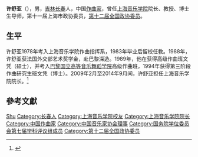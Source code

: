 {{Infobox_Politician
| name = 许舒亚
| image name =
| width =
| now = 
| period =
| Sex =男 
| Native place =
| place of birth =[[吉林省|吉林省]][[长春市|长春市]]
| date of birth = {{birth year and age|1961|5}}
|逝世日期 = 
|逝世地點 = 
|別名     = 
| nationality ={{PRC}}
| spouse =
| relatives =
| children = 
| party =
| educate = 上海音乐学院作曲指挥系本科<br>{{le|巴黎高等师范音乐学校|École Normale de Musique de Paris}}硕士<br>[[巴黎国立高等音乐舞蹈学院|巴黎国立高等音乐舞蹈学院]]博士
| past =
| alma_mater = [[上海音乐学院|上海音乐学院]]<br>{{le|巴黎高等师范音乐学校|École Normale de Musique de Paris}}<br>[[巴黎国立高等音乐舞蹈学院|巴黎国立高等音乐舞蹈学院]]
| website = {{URL|xushuya.com}}
}}
'''许舒亚'''（{{bd|1961年|5月|}}），男，[[吉林|吉林]][[长春|长春]]人，中国[[作曲家|作曲家]]，曾任[[上海音乐学院|上海音乐学院]]院长、教授、博士生导师，第十一届上海市政协委员，[[第十二届全国政协委员|第十二届全国政协委员]]。

== 生平 ==
许舒亚1978年考入上海音乐学院作曲指挥系，1983年毕业后留校任教。1988年，许舒亚获法国外交部艺术奖学金，赴巴黎深造。1989年，他在{{le|巴黎高等师范音乐学校|École Normale de Musique de Paris}}获得高级作曲班文凭（硕士），并考入[[巴黎国立高等音乐舞蹈学院|巴黎国立高等音乐舞蹈学院]]高级作曲班，1994年获得第三阶段作曲研究生班文凭（博士）。2009年2月至2014年9月间，许舒亚担任上海音乐学院院长。<ref>{{cite web|title=许舒亚，著名作曲家|url=http://xushuya.com/|website=许舒亚|accessdate=2016-03-03|archive-date=2016-01-12|archive-url=https://web.archive.org/web/20160112005515/http://xushuya.com/|dead-url=no}}</ref>

== 參考文獻 ==
{{Reflist|2}}

{{国务院学位委员会第七届学科评议组/音乐与舞蹈学}}
{{Navboxes
| title  = 许舒亚在[[中国音乐家协会|中国音乐家协会]]的职务
| list1  =
{{中国音乐家协会第七届理事会}}
{{中国音乐家协会第八届理事会}}
}}

{{Authority control}}
{{DEFAULTSORT:Xu许}}
[[Category:许姓|Shu]]
[[Category:长春人|Category:长春人]]
[[Category:上海音乐学院校友|Category:上海音乐学院校友]]
[[Category:上海音乐学院院长|Category:上海音乐学院院长]]
[[Category:中国作曲家|Category:中国作曲家]]
[[Category:中国音乐家协会理事|Category:中国音乐家协会理事]]
[[Category:国务院学位委员会第七届学科评议组成员|Category:国务院学位委员会第七届学科评议组成员]]
[[Category:第十二届全国政协委员|Category:第十二届全国政协委员]]